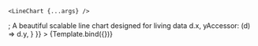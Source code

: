 

<Meta title="Data/Line Chart" component={LineChart} />

    <LineChart {...args} />
</div>;

<Title>Line Chart</Title>
<Subtitle>A beautiful scalable line chart designed for living data</Subtitle>

<ArgsTable of={LineChart} />

<Canvas withToolbar>
    <Story
        name="Line Graph"
        args={{
        data: [{x: 10, y: 10}, {x: 20, y: 20}, {x: 30, y: 30}, {x: 40, y: 20}],
        xLabel: 'Some X Label',
        yLabel: 'Some Y Label',
        lineLabel: 'Some Line Label',
        accessors: {
            xAccessor: (d) => d.x,
            yAccessor: (d) => d.y,
        }
        }}
    >
        {Template.bind({})}
    </Story>
</Canvas>
